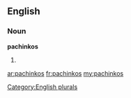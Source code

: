 ==English==

===Noun===
'''pachinkos'''

# {{plural of|[[pachinko]]}}

[[Category:English plurals]]

[[ar:pachinkos]]
[[fr:pachinkos]]
[[my:pachinkos]]